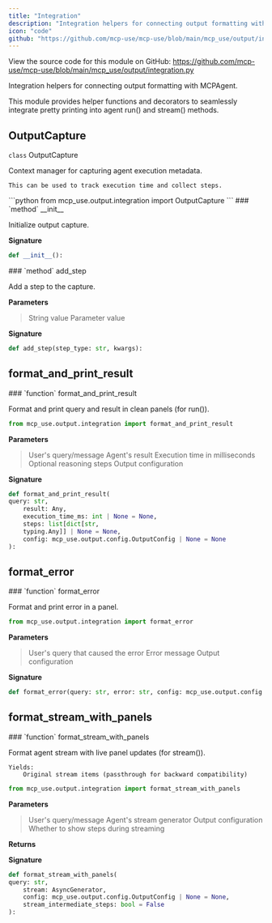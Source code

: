 ```yaml
---
title: "Integration"
description: "Integration helpers for connecting output formatting with MCPAgent API Documentation"
icon: "code"
github: "https://github.com/mcp-use/mcp-use/blob/main/mcp_use/output/integration.py"
---
```



<Callout type="info" title="Source Code">
View the source code for this module on GitHub: <a href='https://github.com/mcp-use/mcp-use/blob/main/mcp_use/output/integration.py' target='_blank' rel='noopener noreferrer'>https://github.com/mcp-use/mcp-use/blob/main/mcp_use/output/integration.py</a>
</Callout>

Integration helpers for connecting output formatting with MCPAgent.

This module provides helper functions and decorators to seamlessly
integrate pretty printing into agent run() and stream() methods.

## OutputCapture

<div>
<RandomGradientBackground className="rounded-lg p-4 w-full h-full rounded-full">
<div className="text-black">
<div className="text-black font-bold text-xl mb-2 mt-8"><code className="!text-black">class</code> OutputCapture</div>

Context manager for capturing agent execution metadata.

    This can be used to track execution time and collect steps.

</div>
</RandomGradientBackground>
```python
from mcp_use.output.integration import OutputCapture
```

<Card type="info">
### `method` __init__

Initialize output capture.

**Signature**
```python wrap
def __init__():
```

</Card>
<Card type="info">
### `method` add_step

Add a step to the capture.


**Parameters**
><ParamField body="step_type" type="str" required="True" >   String value </ParamField>
><ParamField body="kwargs" required="True" >   Parameter value </ParamField>

**Signature**
```python wrap
def add_step(step_type: str, kwargs):
```

</Card>

</div>


## format_and_print_result
<Card type="info">
### `function` format_and_print_result

Format and print query and result in clean panels (for run()).


```python
from mcp_use.output.integration import format_and_print_result
```

**Parameters**
><ParamField body="query" type="str" required="True" >   User's query/message </ParamField>
><ParamField body="result" type="Any" required="True" >   Agent's result </ParamField>
><ParamField body="execution_time_ms" type="int | None" default="None" >   Execution time in milliseconds </ParamField>
><ParamField body="steps" type="list[dict[str, typing.Any]] | None" default="None" >   Optional reasoning steps </ParamField>
><ParamField body="config" type="mcp_use.output.config.OutputConfig | None" default="None" >   Output configuration </ParamField>

**Signature**
```python wrap
def format_and_print_result(
query: str,
    result: Any,
    execution_time_ms: int | None = None,
    steps: list[dict[str,
    typing.Any]] | None = None,
    config: mcp_use.output.config.OutputConfig | None = None
):
```

</Card>


## format_error
<Card type="info">
### `function` format_error

Format and print error in a panel.


```python
from mcp_use.output.integration import format_error
```

**Parameters**
><ParamField body="query" type="str" required="True" >   User's query that caused the error </ParamField>
><ParamField body="error" type="str" required="True" >   Error message </ParamField>
><ParamField body="config" type="mcp_use.output.config.OutputConfig | None" default="None" >   Output configuration </ParamField>

**Signature**
```python wrap
def format_error(query: str, error: str, config: mcp_use.output.config.OutputConfig | None = None):
```

</Card>


## format_stream_with_panels
<Card type="info">
### `function` format_stream_with_panels

Format agent stream with live panel updates (for stream()).

    Yields:
        Original stream items (passthrough for backward compatibility)

```python
from mcp_use.output.integration import format_stream_with_panels
```

**Parameters**
><ParamField body="query" type="str" required="True" >   User's query/message </ParamField>
><ParamField body="stream" type="AsyncGenerator" required="True" >   Agent's stream generator </ParamField>
><ParamField body="config" type="mcp_use.output.config.OutputConfig | None" default="None" >   Output configuration </ParamField>
><ParamField body="stream_intermediate_steps" type="bool" default="False" >   Whether to show steps during streaming </ParamField>

**Returns**
><ResponseField name="returns" type="AsyncGenerator" />

**Signature**
```python wrap
def format_stream_with_panels(
query: str,
    stream: AsyncGenerator,
    config: mcp_use.output.config.OutputConfig | None = None,
    stream_intermediate_steps: bool = False
):
```

</Card>

